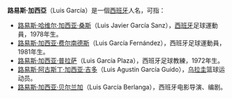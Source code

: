 {{noteta
|T=zh-hans:路易斯·加西亚;zh-hk:路爾斯·加西亞;zh-tw:路易斯·加西亞;
|G1=laliga
|1=zh-hans:普拉萨;zh-hk:柏拉沙;zh-tw:普拉薩;
}}
'''路易斯·加西亞'''（Luis García）是一個[[西班牙|西班牙]]人名，可指：

* [[路易斯·哈维尔·加西亚·桑斯|路易斯·哈维尔·加西亚·桑斯]]（Luis Javier García Sanz），[[西班牙|西班牙]]足球運動員，1978年生。
* [[路易斯·加西亚·费尔南德斯|路易斯·加西亚·费尔南德斯]]（Luis García Fernández），西班牙足球運動員，1981年生。
* [[路易斯·加西亚·普拉萨|路易斯·加西亚·普拉萨]]（Luis García Plaza），西班牙足球教練，1972年生。
* [[路易斯·阿古斯丁·加西亚·吉多|路易斯·阿古斯丁·加西亚·吉多]]（Luis Agustín García Guido），[[乌拉圭|乌拉圭]]篮球运动员。
* [[路易斯·加西亚·贝尔兰加|路易斯·加西亚·贝尔兰加]]（Luis García Berlanga），西班牙电影导演、编剧。

{{Disambiguation|L|Cat=六字人名譯名消歧義}}
